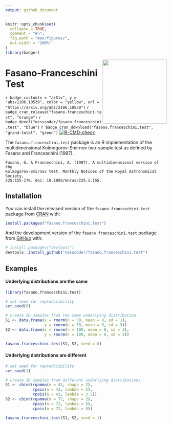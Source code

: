 ```yaml
---
output: github_document
---
```


<!-- README.md is generated from README.Rmd. Please edit that file -->

```r
knitr::opts_chunk$set(
  collapse = TRUE,
  comment = "#>",
  fig.path = "man/figures/",
  out.width = "100%"
)
library(badger)
```

<img src="man/figures/logo.png" width="200" align="right"/>

# Fasano-Franceschini Test

<!-- badges: start -->

`r badge_custom(x = "arXiv", y = "abs/2106.10539", color = "yellow", url = "https://arxiv.org/abs/2106.10539")` 
`r badge_cran_release("fasano.franceschini.test", "orange")`
`r badge_devel("nesscoder/fasano.franceschini.test", "blue")` 
`r badge_cran_download("fasano.franceschini.test", "grand-total", "green")`
[![R-CMD-check](https://github.com/cpuritz/fftest/workflows/R-CMD-check/badge.svg)](https://github.com/cpuritz/fftest/actions)
<!-- badges: end -->

The `fasano.franceschini.test` package is an R implementation of the multidimensional Kolmogorov-Smirnov two-sample test as defined by Fasano and Franceschini (1987).

```
Fasano, G. & Franceschini, A. (1987). A multidimensional version of the
Kolmogorov-Smirnov test. Monthly Notices of the Royal Astronomical Society,
225:155-170. doi: 10.1093/mnras/225.1.155.
```

## Installation

You can install the released version of the `fasano.franceschini.test` package from [CRAN](https://CRAN.R-project.org) with:

``` r
install.packages("fasano.franceschini.test")
```

And the development version of the `fasano.franceschini.test` package from [GitHub](https://github.com/) with:

``` r
# install.packages("devtools")
devtools::install_github("nesscoder/fasano.franceschini.test")
```

## Examples

#### Underlying distributions are the same

```r
library(fasano.franceschini.test)

# set seed for reproducibility
set.seed(0)

# create 2D samples from the same underlying distribution
S1 <- data.frame(x = rnorm(n = 50, mean = 0, sd = 1),
                 y = rnorm(n = 50, mean = 0, sd = 3))
S2 <- data.frame(x = rnorm(n = 100, mean = 0, sd = 1),
                 y = rnorm(n = 100, mean = 0, sd = 3))

fasano.franceschini.test(S1, S2, seed = 0)
```

#### Underlying distributions are different

```r
# set seed for reproducibility
set.seed(1)

# create 3D samples from different underlying distributions
S1 <- cbind(rgamma(n = 43, shape = 2),
            rpois(n = 43, lambda = 5),
            rpois(n = 43, lambda = 3.5))
S2 <- cbind(rgamma(n = 72, shape = 2),
            rpois(n = 72, lambda = 5),
            rpois(n = 72, lambda = 5))

fasano.franceschini.test(S1, S2, seed = 1)
```
